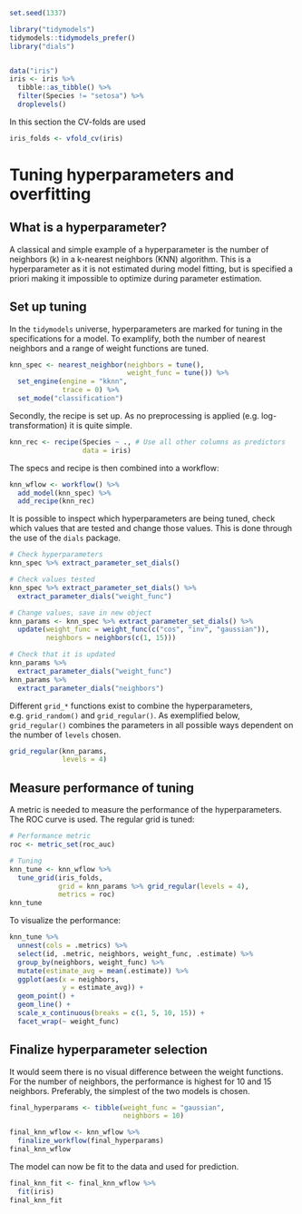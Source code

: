 ```r
set.seed(1337)

library("tidymodels")
tidymodels::tidymodels_prefer()
library("dials")


data("iris")
iris <- iris %>%
  tibble::as_tibble() %>% 
  filter(Species != "setosa") %>% 
  droplevels()
```
In this section the CV-folds are used
```r
iris_folds <- vfold_cv(iris)
```


# Tuning hyperparameters and overfitting

## What is a hyperparameter?

A classical and simple example of a hyperparameter is the number of neighbors (k) in a k-nearest neighbors (KNN) algorithm. This is a hyperparameter as it is not estimated during model fitting, but is specified a priori making it impossible to optimize during parameter estimation.

## Set up tuning
In the `tidymodels` universe, hyperparameters are marked for tuning in the specifications for a model. To examplify, both the number of nearest neighbors and a range of weight functions are tuned.

```r
knn_spec <- nearest_neighbor(neighbors = tune(),
                             weight_func = tune()) %>% 
  set_engine(engine = "kknn",
             trace = 0) %>% 
  set_mode("classification")
```

Secondly, the recipe is set up. As no preprocessing is applied (e.g. log-transformation) it is quite simple.

```r
knn_rec <- recipe(Species ~ ., # Use all other columns as predictors
                  data = iris)
```

The specs and recipe is then combined into a workflow:

```r
knn_wflow <- workflow() %>% 
  add_model(knn_spec) %>% 
  add_recipe(knn_rec)
```

It is possible to inspect which hyperparameters are being tuned, check which values that are tested and change those values. This is done through the use of the `dials` package.

```r
# Check hyperparameters
knn_spec %>% extract_parameter_set_dials()

# Check values tested
knn_spec %>% extract_parameter_set_dials() %>% 
  extract_parameter_dials("weight_func")

# Change values, save in new object
knn_params <- knn_spec %>% extract_parameter_set_dials() %>%
  update(weight_func = weight_func(c("cos", "inv", "gaussian")),
         neighbors = neighbors(c(1, 15)))

# Check that it is updated
knn_params %>%
  extract_parameter_dials("weight_func")
knn_params %>%
  extract_parameter_dials("neighbors")
```
Different `grid_*` functions exist to combine the hyperparameters, e.g. `grid_random()` and `grid_regular()`. As exemplified below, `grid_regular()` combines the parameters in all possible ways dependent on the number of `levels` chosen.
```r
grid_regular(knn_params,
             levels = 4)
```

## Measure performance of tuning
A metric is needed to measure the performance of the hyperparameters. The ROC curve is used. The regular grid is tuned:

```r
# Performance metric
roc <- metric_set(roc_auc)

# Tuning
knn_tune <- knn_wflow %>% 
  tune_grid(iris_folds,
            grid = knn_params %>% grid_regular(levels = 4),
            metrics = roc)
knn_tune
```

To visualize the performance:
```r
knn_tune %>% 
  unnest(cols = .metrics) %>% 
  select(id, .metric, neighbors, weight_func, .estimate) %>%
  group_by(neighbors, weight_func) %>% 
  mutate(estimate_avg = mean(.estimate)) %>%
  ggplot(aes(x = neighbors,
             y = estimate_avg)) +
  geom_point() +
  geom_line() +
  scale_x_continuous(breaks = c(1, 5, 10, 15)) +
  facet_wrap(~ weight_func)
```

## Finalize hyperparameter selection
It would seem there is no visual difference between the weight functions. For the number of neighbors, the performance is highest for 10 and 15 neighbors. Preferably, the simplest of the two models is chosen.

```r
final_hyperparams <- tibble(weight_func = "gaussian",
                            neighbors = 10)

final_knn_wflow <- knn_wflow %>% 
  finalize_workflow(final_hyperparams)
final_knn_wflow
```

The model can now be fit to the data and used for prediction.
```r
final_knn_fit <- final_knn_wflow %>% 
  fit(iris)
final_knn_fit
```